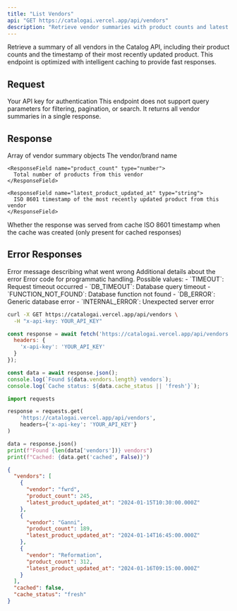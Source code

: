```yaml
---
title: "List Vendors"
api: "GET https://catalogai.vercel.app/api/vendors"
description: "Retrieve vendor summaries with product counts and latest update timestamps"
---
```


Retrieve a summary of all vendors in the Catalog API, including their product counts and the timestamp of their most recently updated product. This endpoint is optimized with intelligent caching to provide fast responses.

## Request

<ParamField header="x-api-key" type="string" required>
  Your API key for authentication
</ParamField>

<Note>
This endpoint does not support query parameters for filtering, pagination, or search. It returns all vendor summaries in a single response.
</Note>

## Response

<ResponseField name="vendors" type="array">
  Array of vendor summary objects
  
  <Expandable title="Vendor Summary Object">
    <ResponseField name="vendor" type="string">
      The vendor/brand name
    </ResponseField>
    
    <ResponseField name="product_count" type="number">
      Total number of products from this vendor
    </ResponseField>
    
    <ResponseField name="latest_product_updated_at" type="string">
      ISO 8601 timestamp of the most recently updated product from this vendor
    </ResponseField>
  </Expandable>
</ResponseField>

<ResponseField name="cached" type="boolean">
  Whether the response was served from cache
</ResponseField>

<ResponseField name="cache_timestamp" type="string" optional>
  ISO 8601 timestamp when the cache was created (only present for cached responses)
</ResponseField>

<ResponseField name="cache_status" type="string" optional>
</ResponseField>

## Error Responses

<ResponseField name="error" type="string">
  Error message describing what went wrong
</ResponseField>

<ResponseField name="details" type="string" optional>
  Additional details about the error
</ResponseField>

<ResponseField name="code" type="string" optional>
  Error code for programmatic handling. Possible values:
  - `TIMEOUT`: Request timeout occurred
  - `DB_TIMEOUT`: Database query timeout
  - `FUNCTION_NOT_FOUND`: Database function not found
  - `DB_ERROR`: Generic database error
  - `INTERNAL_ERROR`: Unexpected server error
</ResponseField>

<RequestExample>

```bash cURL
curl -X GET https://catalogai.vercel.app/api/vendors \
  -H "x-api-key: YOUR_API_KEY"
```

```javascript JavaScript
const response = await fetch('https://catalogai.vercel.app/api/vendors', {
  headers: {
    'x-api-key': 'YOUR_API_KEY'
  }
});

const data = await response.json();
console.log(`Found ${data.vendors.length} vendors`);
console.log(`Cache status: ${data.cache_status || 'fresh'}`);
```

```python Python
import requests

response = requests.get(
    'https://catalogai.vercel.app/api/vendors',
    headers={'x-api-key': 'YOUR_API_KEY'}
)

data = response.json()
print(f"Found {len(data['vendors'])} vendors")
print(f"Cached: {data.get('cached', False)}")
```

</RequestExample>

<ResponseExample>

```json Success Response
{
  "vendors": [
    {
      "vendor": "fwrd",
      "product_count": 245,
      "latest_product_updated_at": "2024-01-15T10:30:00.000Z"
    },
    {
      "vendor": "Ganni", 
      "product_count": 189,
      "latest_product_updated_at": "2024-01-14T16:45:00.000Z"
    },
    {
      "vendor": "Reformation",
      "product_count": 312,
      "latest_product_updated_at": "2024-01-16T09:15:00.000Z"
    }
  ],
  "cached": false,
  "cache_status": "fresh"
}
```

</ResponseExample>
